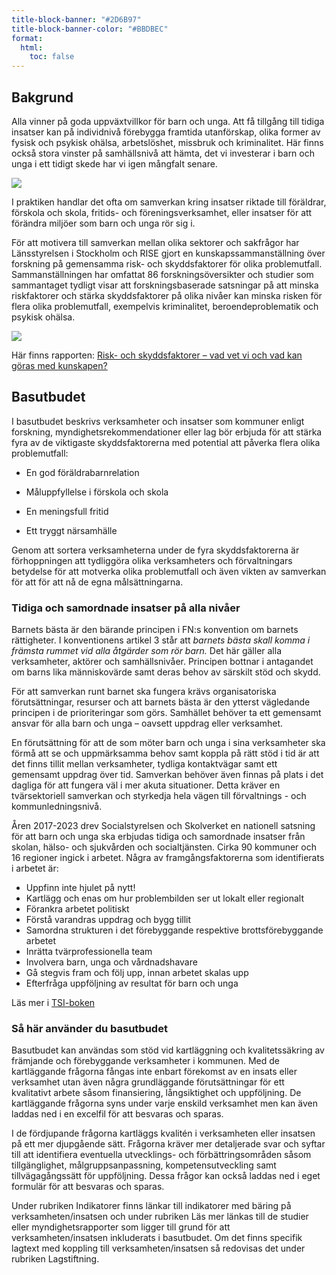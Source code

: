 ```yaml
---
title-block-banner: "#2D6B97"
title-block-banner-color: "#BBDBEC"
format: 
  html:
    toc: false
---
```


## Bakgrund {.unnumbered}

Alla vinner på goda uppväxtvillkor för barn och unga. Att få tillgång till tidiga insatser kan på individnivå förebygga framtida utanförskap, olika former av fysisk och psykisk ohälsa, arbetslöshet, missbruk och kriminalitet. Här finns också stora vinster på samhällsnivå att hämta, det vi investerar i barn och unga i ett tidigt skede har vi igen mångfalt senare.


![](preventionsstjarnan.png)


I praktiken handlar det ofta om samverkan kring insatser riktade till föräldrar, förskola och skola, fritids- och föreningsverksamhet, eller insatser för att förändra miljöer som barn och unga rör sig i.

För att motivera till samverkan mellan olika sektorer och sakfrågor har Länsstyrelsen i Stockholm och RISE gjort en kunskapssammanställning över forskning på gemensamma risk- och skyddsfaktorer för olika problemutfall. Sammanställningen har omfattat 86 forskningsöversikter och studier som sammantaget tydligt visar att forskningsbaserade satsningar på att minska riskfaktorer och stärka skyddsfaktorer på olika nivåer kan minska risken för flera olika problemutfall, exempelvis kriminalitet, beroendeproblematik och psykisk ohälsa.

![](riskrapport.png)

Här finns rapporten: [Risk- och skyddsfaktorer – vad vet vi och vad kan göras med kunskapen?](https://osf.io/ntcw3)

## Basutbudet

I basutbudet beskrivs verksamheter och insatser som kommuner enligt forskning, myndighetsrekommendationer eller lag bör erbjuda för att stärka fyra av de viktigaste skyddsfaktorerna med potential att påverka flera olika problemutfall:

-	En god föräldrabarnrelation

-	Måluppfyllelse i förskola och skola

-	En meningsfull fritid 

-	Ett tryggt närsamhälle

Genom att sortera verksamheterna under de fyra skyddsfaktorerna är förhoppningen att tydliggöra olika verksamheters och förvaltningars betydelse för att motverka olika problemutfall och även vikten av samverkan för att för att nå de egna målsättningarna. 

### Tidiga och samordnade insatser på alla nivåer
Barnets bästa är den bärande principen i FN:s konvention om barnets rättigheter. I konventionens artikel 3 står att *barnets bästa skall komma i främsta rummet vid alla åtgärder som rör barn.* Det här gäller alla verksamheter, aktörer och samhällsnivåer. Principen bottnar i antagandet om barns lika människovärde samt deras behov av särskilt stöd och skydd.  

För att samverkan runt barnet ska fungera krävs organisatoriska förutsättningar, resurser och att barnets bästa är den ytterst vägledande principen i de prioriteringar som görs. Samhället behöver ta ett gemensamt ansvar för alla barn och unga – oavsett uppdrag eller verksamhet. 

En förutsättning för att de som möter barn och unga i sina verksamheter ska förmå att se och uppmärksamma behov samt koppla på rätt stöd i tid är att det finns tillit mellan verksamheter, tydliga kontaktvägar samt ett gemensamt uppdrag över tid. Samverkan behöver även finnas på plats i det dagliga för att fungera väl i mer akuta situationer. Detta kräver en tvärsektoriell samverkan och styrkedja hela vägen till förvaltnings - och kommunledningsnivå. 

Åren 2017-2023 drev Socialstyrelsen och Skolverket en nationell satsning för att barn och unga ska erbjudas tidiga och samordnade insatser från skolan, hälso- och sjukvården och socialtjänsten. Cirka 90 kommuner och 16 regioner ingick i arbetet. Några av framgångsfaktorerna som identifierats i arbetet är:

-	Uppfinn inte hjulet på nytt! 
-	Kartlägg och enas om hur problembilden ser ut lokalt eller regionalt 
-	Förankra arbetet politiskt 
-	Förstå varandras uppdrag och bygg tillit 
-	Samordna strukturen i det förebyggande respektive brottsförebyggande arbetet 
-	Inrätta tvärprofessionella team 
-	Involvera barn, unga och vårdnadshavare 
-	Gå stegvis fram och följ upp, innan arbetet skalas upp 
-	Efterfråga uppföljning av resultat för barn och unga

Läs mer i [TSI-boken](https://www.socialstyrelsen.se/globalassets/sharepoint-dokument/artikelkatalog/ovrigt/2023-10-8779.pdf)


### Så här använder du basutbudet 

Basutbudet kan användas som stöd vid kartläggning och kvalitetssäkring av främjande och förebyggande verksamheter i kommunen. Med de kartläggande frågorna fångas inte enbart förekomst av en insats eller verksamhet utan även några grundläggande förutsättningar för ett kvalitativt arbete såsom finansiering, långsiktighet och uppföljning. De kartläggande frågorna syns under varje enskild verksamhet men kan även laddas ned i en excelfil för att besvaras och sparas. 

I de fördjupande frågorna kartläggs kvalitén i verksamheten eller insatsen på ett mer djupgående sätt. Frågorna kräver mer detaljerade svar och syftar till att identifiera eventuella utvecklings- och förbättringsområden såsom tillgänglighet, målgruppsanpassning, kompetensutveckling samt tillvägagångssätt för uppföljning. Dessa frågor kan också laddas ned i eget formulär för att besvaras och sparas.

Under rubriken Indikatorer finns länkar till indikatorer med bäring på verksamheten/insatsen och under rubriken Läs mer länkas till de studier eller myndighetsrapporter som ligger till grund för att verksamheten/insatsen inkluderats i basutbudet. Om det finns specifik lagtext med koppling till verksamheten/insatsen så redovisas det under rubriken Lagstiftning.
